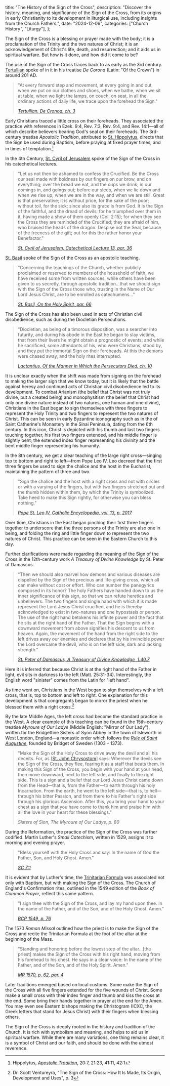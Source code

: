  title: "The History of the Sign of the Cross",
  description: "Discover the history, meaning, and significance of the Sign of the Cross, from its origins in early Christianity to its development in liturgical use, including insights from the Church Fathers.",
  date: "2024-12-06",
  categories: ["Church History", "Liturgy"],
};

The Sign of the Cross is a blessing or prayer made with the body; it is a proclamation of the Trinity and the two natures of Christ; it is an acknowledgement of Christ's life, death, and resurrection; and it aids us in spiritual warfare. But how is it done, and how did it come to be?

The use of the Sign of the Cross traces back to as early as the 3rd century. [Tertullian](/people/scholars/tertullian) spoke of in it in his treatise *De Corona* (Latin: "Of the Crown") in around 201 AD.

> "At every forward step and movement, at every going in and out, when we put on our clothes and shoes, when we bathe, when we sit at table, when we light the lamps, on couch, on seat, in all the ordinary actions of daily life, we trace upon the forehead the Sign."
>
> <cite>[Tertullian, *De Cronoa*, ch. 3](https://www.newadvent.org/fathers/0304.htm)</cite>

Early Christians traced a little cross on their foreheads. They associated the practice with references in Ezek. 9:4, Rev. 7:3, Rev. 9:4, and Rev. 14:1—all of which describe believers bearing God's seal on their foreheads. The 3rd-century treatise *Apostolic Tradition*, attributed to [St. Hippolytus](/people/saints/early/hippolytus-of-rome), directs that the Sign be used during Baptism, before praying at fixed prayer times, and in times of temptation.[^1]

In the 4th Century, [St. Cyril of Jerusalem](/people/saints/greek-fathers/cyril-of-jerusalem) spoke of the Sign of the Cross in his catechetical lectures.

> "Let us not then be ashamed to confess the Crucified. Be the Cross our seal made with boldness by our fingers on our brow, and on everything; over the bread we eat, and the cups we drink; in our comings in, and goings out; before our sleep, when we lie down and when we rise up; when we are in the way, and when we are still. Great is that preservative; it is without price, for the sake of the poor; without toil, for the sick; since also its grace is from God. It is the Sign of the faithful, and the dread of devils: for he triumphed over them in it, having made a show of them openly (Col. 2:15); for when they see the Cross they are reminded of the Crucified; they are afraid of him, who bruised the heads of the dragon. Despise not the Seal, because of the freeness of the gift; out for this the rather honor your Benefactor."
>
> <cite>[St. Cyril of Jerusalem, *Catechetical Lecture 13*, par. 36](https://www.newadvent.org/fathers/310113.htm)</cite>

[St. Basil](/people/saints/cappadocian-fathers/basil-the-great) spoke of the Sign of the Cross as an apostolic teaching.

> "Concerning the teachings of the Church, whether publicly proclaimed or reserved to members of the household of faith, we have received some from written sources, while others have been given to us secretly, through apostolic tradition…that we should sign with the Sign of the Cross those who, trusting in the Name of Our Lord Jesus Christ, are to be enrolled as catechumens…"
>
> <cite>[St. Basil, *On the Holy Spirit*, par. 66](https://www.newadvent.org/fathers/3203.htm)</cite>

The Sign of the Cross has also been used in acts of Christian civil disobedience, such as during the Diocletian Persecutions.

> "Diocletian, as being of a timorous disposition, was a searcher into futurity, and during his abode in the East he began to slay victims, that from their livers he might obtain a prognostic of events; and while he sacrificed, some attendants of his, who were Christians, stood by, and they put the immortal Sign on their foreheads. At this the demons were chased away, and the holy rites interrupted.
>
> <cite>[Lactantius, *Of the Manner in Which the Persecutors Died*, ch. 10](https://www.newadvent.org/fathers/0705.htm)</cite>

It is unclear exactly when the shift was made from signing on the forehead to making the larger sign that we know today, but it is likely that the battle against heresy and continued acts of Christian civil disobedience led to its development. To combat Arianism (the belief that Christ was not truly divine, but a created being) and monophysitism (the belief that Christ had only one divine nature instead of two natures, one human and one divine), Christians in the East began to sign themselves with three fingers to represent the Holy Trinity and two fingers to represent the two natures of Christ. This can be seen in early Byzantine iconography such as in the <Definition lang="greek" anchor="khristos-pantokrator" text="Christ Pantocrator" /> of Saint Catherine's Monastery in the Sinai Peninsula, dating from the 6th century. In this icon, Christ is depicted with his thumb and last two fingers touching together, his first two fingers extended, and his middle finger is slightly bent; the extended index finger representing his divinity and the bent middle finger representing his humanity.

In the 8th century, we get a clear teaching of the large right cross—singing top to bottom and right to left—from Pope Leo IV. Leo decreed that the first three fingers be used to sign the chalice and the host in the Eucharist, maintaining the pattern of three and two.

> "Sign the chalice and the host with a right cross and not with circles or with a varying of the fingers, but with two fingers stretched out and the thumb hidden within them, by which the Trinity is symbolized. Take heed to make this Sign rightly, for otherwise you can bless nothing."
>
> <cite>[Pope St. Leo IV, *Catholic Encyclopedia*, vol. 13, p. 2017](https://www.ccel.org/ccel/h/herbermann/cathen13/cache/cathen13.pdf)</cite>

Over time, Christians in the East began pinching their first three fingers together to underscore that the three persons of the Trinity are also one in being, and folding the ring and little finger down to represent the two natures of Christ. This practice can be seen in the Eastern Church to this day.

Further clarifications were made regarding the meaning of the Sign of the Cross in the 12th-century work *A Treasury of Divine Knowledge* by St. Peter of Damascus.

> "Then we should also marvel how demons and various diseases are dispelled by the Sign of the precious and life-giving cross, which all can make without cost or effort. Who can number the panegyrics composed in its honor? The holy Fathers have handed down to us the inner significance of this sign, so that we can refute heretics and unbelievers. The two fingers and single hand with which it is made represent the Lord Jesus Christ crucified, and he is thereby acknowledged to exist in two-natures and one hypostasis or person. The use of the right hand betokens his infinite power and the fact that he sits at the right hand of the Father. That the Sign begins with a downward movement from above signifies his descent to us from heaven. Again, the movement of the hand from the right side to the left drives away our enemies and declares that by his invincible power the Lord overcame the devil, who is on the left side, dark and lacking strength."
>
> <cite>[St. Peter of Damascus, *A Treasury of Divine Knowledge*, 1.40.7](https://orthodoxchurchfathers.com/fathers/philokalia/st-peter-of-damaskos-book-i-a-treasury-of-divine-knowledge.html)</cite>

Here it is inferred that because Christ is at the right hand of the Father in light, evil sits in darkness to the left (Matt. 25:31-34). Interestingly, the English word "sinister" comes from the Latin for "left hand".

As time went on, Christians in the West began to sign themselves with a left cross, that is, top to bottom and left to right. One explanation for this development is that congregants began to mirror the priest when he blessed them with a right cross.[^2]

By the late Middle Ages, the left cross had become the standard practice in the West. A clear example of this teaching can be found in the 15th-century treatise *Myroure of Our Ladye* (Middle English: "Mirror of Our Lady"), written for the Bridgettine Sisters of Syon Abbey in the town of Isleworth in West London, England—a monastic order which follows the [*Rule of Saint Augustine*](/people/saints/latin-fathers/augustine-of-hippo), founded by Bridget of Sweden (1303 – 1373).

> "Make the Sign of the Holy Cross to drive away the devil and all his deceits. For, as [[St. John Chrysostom](/people/saints/greek-fathers/john-chrysostom)] says: Wherever the devils see the Sign of the Cross, they flee, fearing it as a staff that beats them. In making this Sign of the Cross, you begin with your hand at your head, then move downward, next to the left side, and finally to the right side. This is a sign and a belief that our Lord Jesus Christ came down from the Head—that is, from the Father—to earth through his holy Incarnation. From the earth, he went to the left side—that is, to hell—through his bitter Passion, and from there to his Father's right side through his glorious Ascension. After this, you bring your hand to your chest as a sign that you have come to thank him and praise him with all the love in your heart for these blessings."
>
> <cite>Sisters of Sion, *The Myroure of Our Ladye*, p. 80</cite>

During the Reformation, the practice of the Sign of the Cross was further codified. Martin Luther's *Small Catechism*, written in 1529, assigns it to morning and evening prayer.

> "Bless yourself with the Holy Cross and say: In the name of God the Father, Son, and Holy Ghost. Amen."
>
> <cite>[SC 7:1](https://bookofconcord.org/small-catechism/daily-prayers/)</cite>

It is evident that by Luther's time, the [Trinitarian Formula](/liturgy/prayers/trinitarian-formula) was associated not only with Baptism, but with making the Sign of the Cross. The Church of England's Confirmation rites, outlined in the 1549 edition of the *Book of Common Prayer*, reflect this same pattern.

> "I sign thee with the Sign of the Cross, and lay my hand upon thee. In the name of the Father, and of the Son, and of the Holy Ghost. Amen."
>
> <cite>[BCP 1549, p. 76](http://justus.anglican.org/resources/bcp/1549/BCP1549.pdf)</cite>

The 1570 *Roman Missal* outlined how the priest is to make the Sign of the Cross and recite the Trinitarian Formula at the foot of the altar at the beginning of the Mass.

> "Standing and honoring before the lowest step of the altar…[the priest] makes the Sign of the Cross with his right hand, moving from his forehead to his chest. He says in a clear voice: In the name of the Father, and of the Son, and of the Holy Spirit. Amen."
>
> <cite>[MR 1570, p. 62, par. 4](https://media.churchmusicassociation.org/pdf/romanmissal_classical.pdf)</cite>

Later traditions emerged based on local customs. Some make the Sign of the Cross with all five fingers extended for the five wounds of Christ. Some make a small cross with their index finger and thumb and kiss the cross at the end. Some bring their hands together in prayer at the end for the Amen. You may even see Eastern bishops making the Christogram (ICXC, the Greek letters that stand for Jesus Christ) with their fingers when blessing others.

The Sign of the Cross is deeply rooted in the history and tradition of the Church. It is rich with symbolism and meaning, and helps to aid us in spiritual warfare. While there are many variations, one thing remains clear, it is a symbol of Christ and our faith, and should be done with the utmost reverence.

[^1]: Hippolytus, [*Apostolic Tradition*](https://www.stjohnsarlingtonva.org/Customer-Content/saintjohnsarlington/CMS/files/EFM/Apostolic_Tradition_by_Hippolytus.pdf), 20:7, 21:23, 41:11, 42:1
[^2]: Dr. Scott Ventureyra, "The Sign of the Cross: How It Is Made, Its Origin, Development and Uses", p. 3
